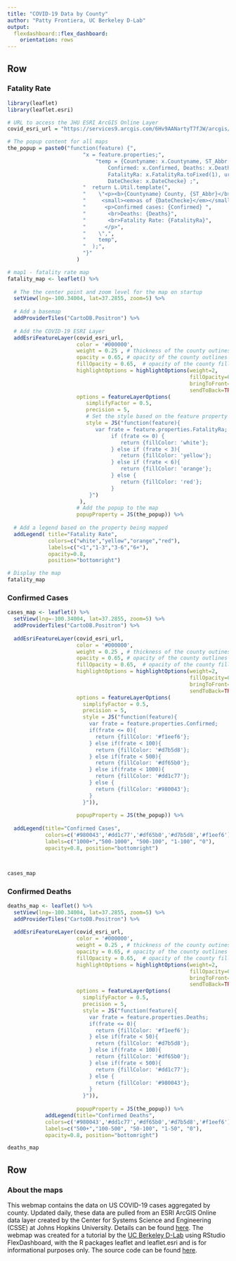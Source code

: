 ```yaml
---
title: "COVID-19 Data by County"
author: "Patty Frontiera, UC Berkeley D-Lab"
output: 
  flexdashboard::flex_dashboard:
    orientation: rows
---
```


Row {data-height=900 .tabset .tabset-fade}
-------------------------------------

### Fatality Rate

```r
library(leaflet)
library(leaflet.esri)

# URL to access the JHU ESRI ArcGIS Online Layer
covid_esri_url = "https://services9.arcgis.com/6Hv9AANartyT7fJW/arcgis/rest/services/USCounties_cases_V1/FeatureServer/0"

# The popup content for all maps
the_popup = paste0("function(feature) {",
                        "x = feature.properties;",
		                    "temp = {Countyname: x.Countyname, ST_Abbr: x.ST_Abbr, \ 
                                Confirmed: x.Confirmed, Deaths: x.Deaths, \
                                FatalityRa: x.FatalityRa.toFixed(1), url: x.url, \ 
                                DateChecke: x.DateChecke} ;",
                        "  return L.Util.template(",
                        "    \"<p><b>{Countyname} County, {ST_Abbr}</b></br>",
                        "     <small><em>as of {DateChecke}</em></small></p>",
                        "      <p>Confirmed cases: {Confirmed} ",
                        "       <br>Deaths: {Deaths}",
                        "       <br>Fatality Rate: {FatalityRa}",
                        "      </p>",
                        "    \",",
                        "    temp",
                        "  );",
                        "}"
                      )

# map1 - fatality rate map
fatality_map <- leaflet() %>%
  
  # The the center point and zoom level for the map on startup
  setView(lng=-100.34004, lat=37.2855, zoom=5) %>%
  
  # Add a basemap
  addProviderTiles("CartoDB.Positron") %>%
  
  # Add the COVID-19 ESRI Layer
  addEsriFeatureLayer(covid_esri_url,
                      color = '#000000', 
                      weight = 0.25 , # thickness of the county outines
                      opacity = 0.65, # opacity of the county outlines
                      fillOpacity = 0.65,  # opacity of the county fill
                      highlightOptions = highlightOptions(weight=2, 
                                                          fillOpacity=0.8, 
                                                          bringToFront=TRUE,
                                                          sendToBack=TRUE),
                      options = featureLayerOptions(
                         simplifyFactor = 0.5,
                         precision = 5,
                         # Set the style based on the feature property we are mapping - here Fatality Rate (FatalityRa)
                         style = JS("function(feature){
                            var frate = feature.properties.FatalityRa;
                                 if (frate <= 0) {
                                    return {fillColor: 'white'};
                                 } else if (frate < 3){
                                    return {fillColor: 'yellow'};
                                 } else if (frate < 6){
                                    return {fillColor: 'orange'};
                                 } else {
                                    return {fillColor: 'red'};
                                 }
                          }")
                       ),
                      # Add the popup to the map
                      popupProperty = JS(the_popup)) %>%
  
  # Add a legend based on the property being mapped
  addLegend( title="Fatality Rate", 
             colors=c("white","yellow","orange","red"),
             labels=c("<1","1-3","3-6","6+"), 
             opacity=0.8, 
             position="bottomright")

# Display the map
fatality_map

```


### Confirmed Cases

```r
cases_map <- leaflet() %>%
  setView(lng=-100.34004, lat=37.2855, zoom=5) %>%
  addProviderTiles("CartoDB.Positron") %>%
  
  addEsriFeatureLayer(covid_esri_url,
                      color = '#000000', 
                      weight = 0.25 , # thickness of the county outines
                      opacity = 0.65, # opacity of the county outlines
                      fillOpacity = 0.65,  # opacity of the county fill
                      highlightOptions = highlightOptions(weight=2, 
                                                          fillOpacity=0.8, 
                                                          bringToFront=TRUE,
                                                          sendToBack=TRUE),
                      options = featureLayerOptions(
                        simplifyFactor = 0.5,
                        precision = 5,
                        style = JS("function(feature){
                          var frate = feature.properties.Confirmed;
                          if(frate <= 0){
                            return {fillColor: '#f1eef6'};
                          } else if(frate < 100){
                            return {fillColor: '#d7b5d8'};
                          } else if(frate < 500){
                            return {fillColor: '#df65b0'};
                          } else if(frate < 1000){
                            return {fillColor: '#dd1c77'};
                          } else {
                            return {fillColor: '#980043'};
                          }
                        }")),
                      
                      popupProperty = JS(the_popup)) %>%
  
  addLegend(title="Confirmed Cases", 
            colors=c('#980043','#dd1c77','#df65b0','#d7b5d8','#f1eef6'),
            labels=c("1000+","500-1000", "500-100", "1-100", "0"), 
            opacity=0.8, position="bottomright")



cases_map
```


### Confirmed Deaths

```r

deaths_map <- leaflet() %>%
  setView(lng=-100.34004, lat=37.2855, zoom=5) %>%
  addProviderTiles("CartoDB.Positron") %>%
  
  addEsriFeatureLayer(covid_esri_url,
                      color = '#000000', 
                      weight = 0.25 , # thickness of the county outines
                      opacity = 0.65, # opacity of the county outlines
                      fillOpacity = 0.65,  # opacity of the county fill
                      highlightOptions = highlightOptions(weight=2, 
                                                          fillOpacity=0.8, 
                                                          bringToFront=TRUE,
                                                          sendToBack=TRUE),
                      options = featureLayerOptions(
                        simplifyFactor = 0.5,
                        precision = 5,
                        style = JS("function(feature){
                          var frate = feature.properties.Deaths;
                          if(frate <= 0){
                            return {fillColor: '#f1eef6'};
                          } else if(frate < 50){
                            return {fillColor: '#d7b5d8'};
                          } else if(frate < 100){
                            return {fillColor: '#df65b0'};
                          } else if(frate < 500){
                            return {fillColor: '#dd1c77'};
                          } else {
                            return {fillColor: '#980043'};
                          }
                        }")),
                      
                      popupProperty = JS(the_popup)) %>%
            addLegend(title="Confirmed Deaths", 
            colors=c('#980043','#dd1c77','#df65b0','#d7b5d8','#f1eef6'),
            labels=c("500+","100-500", "50-100", "1-50", "0"), 
            opacity=0.8, position="bottomright")

deaths_map
```


Row {data-height=100}
-------------------------------------

### About the maps

This webmap contains the data on US COVID-19 cases aggregated by county. Updated daily, these data are pulled from an ESRI ArcGIS Online data layer created by the Center for Systems Science and Engineering (CSSE) at Johns Hopkins University. Details can be found [here](https://www.arcgis.com/home/item.html?id=4cb598ae041348fb92270f102a6783cb). The webmap was created for a tutorial by the [UC Berkeley D-Lab](https://dlab.berkeley.edu) using RStudio FlexDashboard, with the R packages leaflet and leaflet.esri and is for informational purposes only. The source code can be found [here](https://github.com/dlab-geo/webmaps).
 